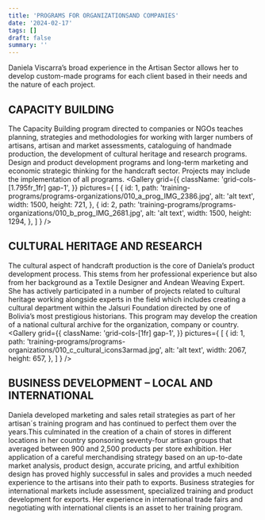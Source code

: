 ```yaml
---
title: 'PROGRAMS FOR ORGANIZATIONSAND COMPANIES'
date: '2024-02-17'
tags: []
draft: false
summary: ''
---
```

<DivContainer>
Daniela Viscarra’s broad experience in the Artisan Sector allows her to develop custom-made programs for each client based in their needs and the nature of each project.

## CAPACITY BUILDING

The Capacity Building program directed to companies or NGOs teaches planning, strategies and methodologies for working with larger numbers of artisans, artisan and market assessments, cataloguing of handmade production, the development of cultural heritage and research programs. Design and product development programs and long-term marketing and economic strategic thinking for the handcraft sector. Projects may include the implementation of all programs.
<Gallery
  grid={{
    className: 'grid-cols-[1.795fr_1fr] gap-1',
  }} 
  pictures={
    [
      {
        id: 1,
        path: 'training-programs/programs-organizations/010_a_prog_IMG_2386.jpg',
        alt: 'alt text',
        width: 1500,
        height: 721,
      },
      {
        id: 2,
        path: 'training-programs/programs-organizations/010_b_prog_IMG_2681.jpg',
        alt: 'alt text',
        width: 1500,
        height: 1294,
      },
    ]
  }
/>

## CULTURAL HERITAGE AND RESEARCH

The cultural aspect of handcraft production is the core of Daniela’s product development process. This stems from her professional experience but also from her background as a Textile Designer and Andean Weaving Expert. She has actively participated in a number of projects related to cultural heritage working alongside experts in the field which includes creating a cultural department within the Jalsuri Foundation directed by one of Bolivia’s most prestigious historians. This program may develop the creation of a national cultural archive for the organization, company or country. 
<Gallery
  grid={{
    className: 'grid-cols-[1fr] gap-1',
  }} 
  pictures={
    [
      {
        id: 1,
        path: 'training-programs/programs-organizations/010_c_cultural_icons3armad.jpg',
        alt: 'alt text',
        width: 2067,
        height: 657,
      },
    ]
  }
/>

## BUSINESS DEVELOPMENT – LOCAL AND INTERNATIONAL

Daniela developed marketing and sales retail strategies as part of her artisan´s training program and has continued to perfect them over the years.This culminated in the creation of a chain of stores in different locations in her country sponsoring seventy-four artisan groups that averaged between 900 and 2,500 products per store exhibition. Her application of a careful merchandising strategy based on an up-to-date market analysis, product design, accurate pricing, and artful exhibition design has proved highly successful in sales and provides a much needed experience to the artisans into their path to exports. Business strategies for international markets include assessment, specialized training and product development for exports. Her experience in international trade fairs and negotiating with international clients is an asset to her training program.
</DivContainer>
